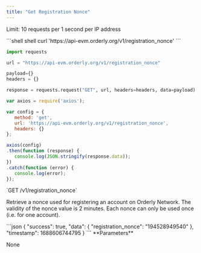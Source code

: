 ```yaml
---
title: "Get Registration Nonce"
---
```


Limit: 10 requests per 1 second per IP address

<RequestExample>
```shell shell
curl 'https://api-evm.orderly.org/v1/registration_nonce'
```

```python python
import requests

url = "https://api-evm.orderly.org/v1/registration_nonce"

payload={}
headers = {}

response = requests.request("GET", url, headers=headers, data=payload)
```
```javascript javascript
var axios = require('axios');

var config = {
   method: 'get',
   url: 'https://api-evm.orderly.org/v1/registration_nonce',
   headers: {}
};

axios(config)
.then(function (response) {
   console.log(JSON.stringify(response.data));
})
.catch(function (error) {
   console.log(error);
});
```
</RequestExample>
`GET /v1/registration_nonce`

Retrieve a nonce used for registering an account on Orderly Network. The validity of the nonce value is 2 minutes. Each nonce can only be used once (i.e. for one account).

<ResponseExample>
```json
{
    "success": true,
    "data": {
        "registration_nonce": "194528949540"
    },
    "timestamp": 1688606744795
}
```
</ResponseExample>
**Parameters**

None

